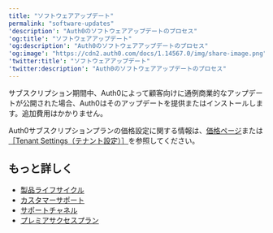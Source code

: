 ---
title: "ソフトウェアアップデート"
permalink: "software-updates"
'description': "Auth0のソフトウェアアップデートのプロセス"
'og:title': "ソフトウェアアップデート"
'og:description': "Auth0のソフトウェアアップデートのプロセス"
'og:image': "https://cdn2.auth0.com/docs/1.14567.0/img/share-image.png"
'twitter:title': "ソフトウェアアップデート"
'twitter:description': "Auth0のソフトウェアアップデートのプロセス"
---

サブスクリプション期間中、Auth0によって顧客向けに通例商業的なアップデートが公開された場合、Auth0はそのアップデートを提供またはインストールします。追加費用はかかりません。

Auth0サブスクリプションプランの価格設定に関する情報は、[価格ページ](https://auth0.com/pricing)または[［Tenant Settings（テナント設定）］](https://manage.auth0.com/#/tenant/billing/subscription)を参照してください。

## もっと詳しく

* [製品ライフサイクル](/ja-jp/troubleshoot/product-lifecycle)
* [カスタマーサポート](/ja-jp/troubleshoot/customer-support)
* [サポートチャネル](/ja-jp/troubleshoot/customer-support/support-channels)
* [プレミアサクセスプラン](/ja-jp/troubleshoot/customer-support/support-plans)